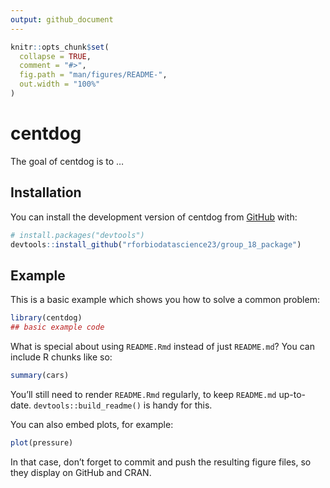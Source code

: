 ```yaml
---
output: github_document
---
```


<!-- README.md is generated from README.Rmd. Please edit that file -->

```r
knitr::opts_chunk$set(
  collapse = TRUE,
  comment = "#>",
  fig.path = "man/figures/README-",
  out.width = "100%"
)
```

# centdog

<!-- badges: start -->
<!-- badges: end -->

The goal of centdog is to ...

## Installation

You can install the development version of centdog from [GitHub](https://github.com/) with:

``` r
# install.packages("devtools")
devtools::install_github("rforbiodatascience23/group_18_package")
```

## Example

This is a basic example which shows you how to solve a common problem:

```r
library(centdog)
## basic example code
```

What is special about using `README.Rmd` instead of just `README.md`? You can include R chunks like so:

```r
summary(cars)
```

You'll still need to render `README.Rmd` regularly, to keep `README.md` up-to-date. `devtools::build_readme()` is handy for this.

You can also embed plots, for example:

```r
plot(pressure)
```

In that case, don't forget to commit and push the resulting figure files, so they display on GitHub and CRAN.
